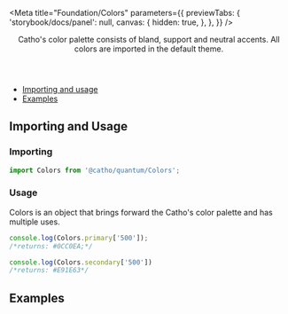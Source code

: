 

<Meta
  title="Foundation/Colors"
  parameters={{
    previewTabs: {
      'storybook/docs/panel': null,
      canvas: {
        hidden: true,
      },
    },
  }}
/>

<Header title="Colors">
  Catho's color palette consists of bland, support and neutral accents.
  All colors are imported in the default theme.
</Header>


- [Importing and usage](#importing)
- [Examples](#examples)

## <a id="importing"></a>Importing and Usage


### Importing
```js
import Colors from '@catho/quantum/Colors';
```

### Usage
Colors is an object that brings forward the Catho's color palette and has multiple uses.



```js
console.log(Colors.primary['500']);
/*returns: #0CC0EA;*/	

console.log(Colors.secondary['500'])
/*returns: #E91E63*/

```
## <a id="examples"></a>Examples
<Colors />

